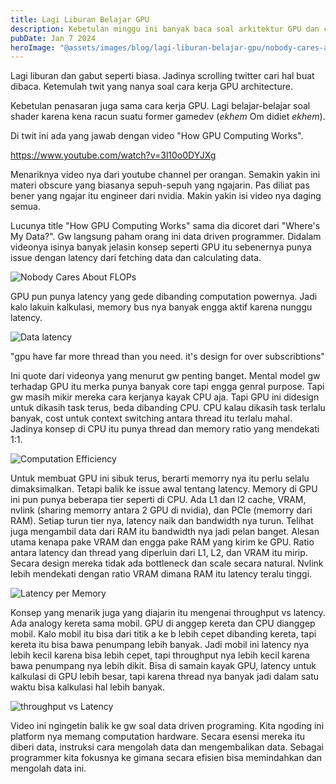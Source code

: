 ```yaml
---
title: Lagi Liburan Belajar GPU
description: Kebetulan minggu ini banyak baca soal arkitektur GPU dan cara kerjanya.
pubDate: Jan 7 2024
heroImage: "@assets/images/blog/lagi-liburan-belajar-gpu/nobody-cares-about-flops.png"
---
```





Lagi liburan dan gabut seperti biasa. Jadinya scrolling twitter cari hal buat dibaca. Ketemulah twit yang nanya soal cara kerja GPU architecture. 
<Tweet id="https://twitter.com/penberg/status/1739268985147834832" />

Kebetulan penasaran juga sama cara kerja GPU. Lagi belajar-belajar soal shader karena kena racun suatu former gamedev (*ekhem* Om didiet *ekhem*).

Di twit ini ada yang jawab dengan video "How GPU Computing Works".  

https://www.youtube.com/watch?v=3l10o0DYJXg

Menariknya video nya dari youtube channel per orangan. Semakin yakin ini materi obscure yang biasanya sepuh-sepuh yang ngajarin.
Pas diliat pas bener yang ngajar itu engineer dari nvidia. Makin yakin isi video nya daging semua.

Lucunya title "How GPU Computing Works" sama dia dicoret dari "Where's My Data?". Gw langsung paham orang ini data driven programmer.
Didalam videonya isinya banyak jelasin konsep seperti GPU itu sebenernya punya issue dengan latency dari fetching data dan calculating data.


<Image alt="Nobody Cares About FLOPs" src={nobodyCaresAboutFlop}/>

GPU pun punya latency yang gede dibanding computation powernya. Jadi kalo lakuin kalkulasi, memory bus nya banyak engga aktif karena nunggu latency.

<Image alt="Data latency" src={latency}/>

"gpu have far more thread than you need. it's design for over subscribtions"

Ini quote dari videonya yang menurut gw penting banget. Mental model gw terhadap GPU itu merka punya banyak core tapi engga genral purpose.
Tapi gw masih mikir mereka cara kerjanya kayak CPU aja. Tapi GPU ini didesign untuk dikasih task terus, beda dibanding CPU.
CPU kalau dikasih task terlalu banyak, cost untuk context switching antara thread itu terlalu mahal. Jadinya konsep di CPU itu punya thread dan memory ratio yang mendekati 1:1.

<Image alt="Computation Efficiency" src={efficiency}/>

Untuk membuat GPU ini sibuk terus, berarti memorry nya itu perlu selalu dimaksimalkan. Tetapi balik ke issue awal tentang latency. Memory di GPU ini pun punya beberapa tier seperti di CPU.
Ada L1 dan l2 cache, VRAM,  nvlink (sharing memorry antara 2 GPU di nvidia), dan PCIe (memorry dari RAM). Setiap turun tier nya, latency naik dan bandwidth nya turun.
Telihat juga mengambil data dari RAM itu bandwidth nya jadi pelan banget. Alesan utama kenapa pake VRAM dan engga pake RAM yang kirim ke GPU.
Ratio antara latency dan thread yang diperluin dari L1, L2, dan VRAM itu mirip. Secara design mereka tidak ada bottleneck dan scale secara natural. Nvlink lebih mendekati dengan ratio VRAM dimana RAM itu latency teralu tinggi.

<Image alt="Latency per Memory" src={latencyPerMemory}/>

Konsep yang menarik juga yang diajarin itu mengenai throughput vs latency. Ada analogy kereta sama mobil. GPU di anggep kereta dan CPU dianggep mobil.
Kalo mobil itu bisa dari titik a ke b lebih cepet dibanding kereta, tapi kereta itu bisa bawa penumpang lebih banyak.
Jadi mobil ini latency nya lebih kecil karena bisa lebih cepet, tapi throughput nya lebih kecil karena bawa penumpang nya lebih dikit.
Bisa di samain kayak GPU, latency untuk kalkulasi di GPU lebih besar, tapi karena thread nya banyak jadi dalam satu waktu bisa kalkulasi hal lebih banyak.

<Image alt="throughput vs Latency" src={throughputVsLatency}/>

Video ini ngingetin balik ke gw soal data driven programing. Kita ngoding ini platform nya memang computation hardware. Secara esensi mereka itu diberi data, instruksi cara mengolah data dan mengembalikan data.
Sebagai programmer kita fokusnya ke gimana secara efisien bisa memindahkan dan mengolah data ini.


